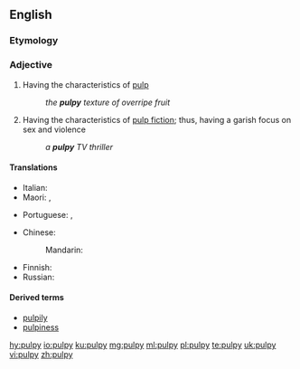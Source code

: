 ==English==

===Etymology===
{{suffix|pulp|y|lang=en}}

===Adjective===
{{en-adj|er}}

# Having the characteristics of [[pulp]]
#: ''the '''pulpy''' texture of overripe fruit''
# Having the characteristics of [[pulp fiction]]; thus, having a garish focus on sex and violence
#: ''a '''pulpy''' TV thriller''

====Translations====
{{trans-top|having the characteristics of pulp, soft, squishy}}
* Italian: {{t|it|polposo}}
* Maori: {{t|mi|tāhōhō}}, {{t|mi|māhungahunga}}
{{trans-mid}}
* Portuguese: {{t+|pt|polposo|m}}, {{t|pt|polpudo|m}}
{{trans-bottom}}

{{trans-top|having the characteristics of pulp fiction}}
* Chinese: 
*: Mandarin: {{t-needed|cmn}}
{{trans-mid}}
* Finnish: {{t-needed|fi}}
* Russian: {{t-needed|ru}}
{{trans-bottom}}

====Derived terms====
* [[pulpily]]
* [[pulpiness]]

[[hy:pulpy]]
[[io:pulpy]]
[[ku:pulpy]]
[[mg:pulpy]]
[[ml:pulpy]]
[[pl:pulpy]]
[[te:pulpy]]
[[uk:pulpy]]
[[vi:pulpy]]
[[zh:pulpy]]